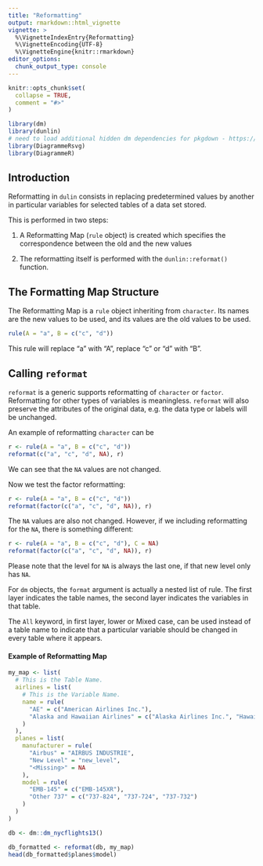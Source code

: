 ```yaml
---
title: "Reformatting"
output: rmarkdown::html_vignette
vignette: >
  %\VignetteIndexEntry{Reformatting}
  %\VignetteEncoding{UTF-8}
  %\VignetteEngine{knitr::rmarkdown}
editor_options:
  chunk_output_type: console
---
```


```r
knitr::opts_chunk$set(
  collapse = TRUE,
  comment = "#>"
)

library(dm)
library(dunlin)
# need to load additional hidden dm dependencies for pkgdown - https://github.com/cynkra/dm/blob/v1.0.0/R/pkgdown.R#L17
library(DiagrammeRsvg)
library(DiagrammeR)
```

## Introduction

Reformatting in `dulin` consists in replacing predetermined values by another in particular variables for selected
tables of a data set stored.

This is performed in two steps:

1. A Reformatting Map (`rule` object) is created which specifies the correspondence between the old and the new values

2. The reformatting itself is performed with the `dunlin::reformat()` function.

## The Formatting Map Structure

The Reformatting Map is a `rule` object inheriting from `character`.
Its names are the new values to be used, and its values are the old values to be used.

```r
rule(A = "a", B = c("c", "d"))
```

This rule will replace "a" with "A", replace "c" or "d" with "B".

## Calling `reformat`

`reformat` is a generic supports reformatting of `character` or `factor`. Reformatting for
other types of variables is meaningless. `reformat` will also preserve the attributes of the
original data, e.g. the data type or labels will be unchanged.

An example of reformatting `character` can be
```r
r <- rule(A = "a", B = c("c", "d"))
reformat(c("a", "c", "d", NA), r)
```

We can see that the `NA` values are not changed.

Now we test the factor reformatting:
```r
r <- rule(A = "a", B = c("c", "d"))
reformat(factor(c("a", "c", "d", NA)), r)
```

The `NA` values are also not changed.
However, if we including reformatting for the `NA`, there is something different:

```r
r <- rule(A = "a", B = c("c", "d"), C = NA)
reformat(factor(c("a", "c", "d", NA)), r)
```

Please note that the level for `NA` is always the last one, if that new level only has `NA`.

For `dm` objects, the `format` argument is actually a nested list of rule.
The first layer indicates the table names, the second layer indicates the variables in that table.

The `All` keyword, in first layer, lower or Mixed case, can be used instead of a table name to
indicate that a particular variable should be changed in every table where it appears.

#### Example of Reformatting Map

```r
my_map <- list(
  # This is the Table Name.
  airlines = list(
    # This is the Variable Name.
    name = rule(
      "AE" = c("American Airlines Inc."),
      "Alaska and Hawaiian Airlines" = c("Alaska Airlines Inc.", "Hawaiian Airlines Inc.")
    )
  ),
  planes = list(
    manufacturer = rule(
      "Airbus" = "AIRBUS INDUSTRIE",
      "New Level" = "new_level",
      "<Missing>" = NA
    ),
    model = rule(
      "EMB-145" = c("EMB-145XR"),
      "Other 737" = c("737-824", "737-724", "737-732")
    )
  )
)

db <- dm::dm_nycflights13()

db_formatted <- reformat(db, my_map)
head(db_formatted$planes$model)
```
